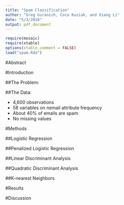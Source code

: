 ```yaml
---
title: "Spam Classification"
author: "Greg Guranich, Coco Kusiak, and Xiang Li"
date: "5/3/2018"
output: pdf_document
---
```


```r
require(mosaic)
require(xtable)
options(xtable.comment = FALSE)
load("spam.Rda")
```

#Abstract  







#Introduction  

##The Problem:  

##The Data:  


- 4,600 observations 
- 58 variables on nemail attribute frequency 
- About 40% of emails are spam 
- No missing values 











#Methods 

##Logistic Regression

##Penalized Logistic Regression  

##Linear Discriminant Analysis  

##Quadratic Discriminant Analysis  

##K-nearest Neighbors  









#Results  













#Discussion  





